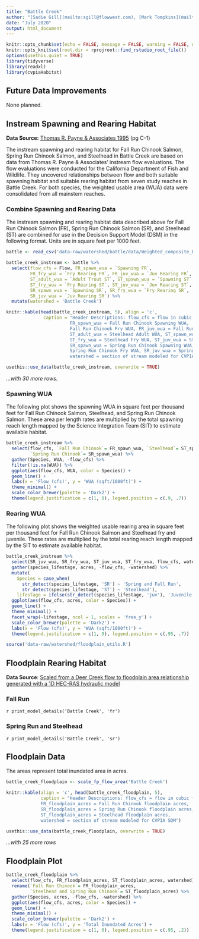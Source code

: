 ```yaml
---
title: "Battle Creek"
author: "[Sadie Gill](mailto:sgill@flowwest.com), [Mark Tompkins](mailto:mtompkins@flowwest.com)"
date: "July 2020"
output: html_document
---
```

```r
knitr::opts_chunk$set(echo = FALSE, message = FALSE, warning = FALSE, out.width = '100%')
knitr::opts_knit$set(root.dir = rprojroot::find_rstudio_root_file())
options(usethis.quiet = TRUE)
library(tidyverse)
library(readxl)
library(cvpiaHabitat)
```
## Future Data Improvements
None planned. 

## Instream Spawning and Rearing Habitat
**Data Source:** [Thomas R. Payne & Associates 1995](https://s3-us-west-2.amazonaws.com/cvpiahabitat-r-package/cvpia-sit-model-inputs/Payne1995_BattleCreekIFIM.pdf){target="_blank"} (pg C-1)

The instream spawning and rearing habitat for Fall Run Chinook Salmon, Spring Run Chinook Salmon, and Steelhead in Battle Creek are based on data from Thomas R. Payne & Associates' instream flow evaluations. The flow evaluations were conducted for the California Department of Fish and Wildlife. They uncovered relationships between flow and both suitable spawning habitat and suitable rearing habitat from seven study reaches in Battle Creek. For both species, the weighted usable area (WUA) data were consolidated from all mainstem reaches. 

### Combine Spawning and Rearing Data
The instream spawning and rearing habitat data described above for Fall Run Chinook Salmon (FR), Spring Run Chinook Salmon (SR), and Steelhead (ST) are combined for use in the Decision Support Model (DSM) in the following format. Units are in square feet per 1000 feet. 
```r
battle <- read_csv('data-raw/watershed/battle/data/Weighted_composite_Battle.csv', skip = 1) 

battle_creek_instream <- battle %>% 
  select(flow_cfs = Flow, FR_spawn_wua = `Spawning FR`,
         FR_fry_wua = `Fry Rearing FR`, FR_juv_wua = `Juv Rearing FR`,
         ST_adult_wua = `Adult Trout ST`, ST_spawn_wua = `Spawning ST`,
         ST_fry_wua = `Fry Rearing ST`, ST_juv_wua = `Juv Rearing ST`, 
         SR_spawn_wua = `Spawning SR`, SR_fry_wua = `Fry Rearing SR`, 
         SR_juv_wua = `Juv Rearing SR`) %>%
  mutate(watershed = 'Battle Creek')

knitr::kable(head(battle_creek_instream, 5), align = 'c', 
              caption = "Header Descriptions: flow_cfs = flow in cubic feet per second,
                        FR_spawn_wua = Fall Run Chinook Spawning WUA,  FR_fry_wua = 
                        Fall Run Chinook Fry WUA, FR_juv_wua = Fall Run Chinook Juvenile WUA, 
                        ST_adult_wua = Steelhead Adult WUA, ST_spawn_wua = Steelhead Spawning WUA,
                        ST_fry_wua = Steelhead Fry WUA, ST_juv_wua = Steelhead Juvenile WUA,
                        SR_spawn_wua = Spring Run Chinook Spawning WUA,  SR_fry_wua = 
                        Spring Run Chinook Fry WUA, SR_juv_wua = Spring Run Chinook Juvenile WUA,
                        watershed = section of stream modeled for CVPIA SDM") 

usethis::use_data(battle_creek_instream, overwrite = TRUE)
```

*...with 30 more rows.* 

### Spawning WUA    
The following plot shows the spawning WUA in square feet per thousand feet for Fall Run Chinook Salmon, Steelhead, and Spring Run Chinook Salmon. These area per length rates are multiplied by the total spawning reach length mapped by the Science Integration Team (SIT) to estimate available habitat.    
```r
battle_creek_instream %>% 
  select(flow_cfs, `Fall Run Chinook`= FR_spawn_wua, `Steelhead`= ST_spawn_wua, 
         `Spring Run Chinook`= SR_spawn_wua) %>% 
  gather(Species, WUA, -flow_cfs) %>% 
  filter(!is.na(WUA)) %>% 
  ggplot(aes(flow_cfs, WUA, color = Species)) +
  geom_line() +
  labs(x = 'Flow (cfs)', y = 'WUA (sqft/1000ft)') + 
  theme_minimal() + 
  scale_color_brewer(palette = 'Dark2') + 
  theme(legend.justification = c(1, 0), legend.position = c(.9, .7))

```

### Rearing WUA
The following plot shows the weighted usable rearing area in square feet per thousand feet for Fall Run Chinook Salmon and Steelhead fry and juvenile. These rates are multiplied by the total rearing reach length mapped by the SIT to estimate available habitat. 
```r
battle_creek_instream %>% 
  select(SR_juv_wua, SR_fry_wua, ST_juv_wua, ST_fry_wua, flow_cfs, watershed) %>%
  gather(species_lifestage, acres, -flow_cfs, -watershed) %>% 
  mutate(
    Species = case_when( 
      str_detect(species_lifestage, 'SR') ~ 'Spring and Fall Run',
      str_detect(species_lifestage, 'ST') ~ 'Steelhead'),
    lifestage = ifelse(str_detect(species_lifestage, 'juv'), 'Juvenile', 'Fry')) %>% 
  ggplot(aes(flow_cfs, acres, color = Species)) +
  geom_line() +
  theme_minimal() +
  facet_wrap(~lifestage, ncol = 1, scales = 'free_y') +
  scale_color_brewer(palette = 'Dark2') +
  labs(x = 'Flow (cfs)', y = 'WUA (sqft/1000ft)') + 
  theme(legend.justification = c(1, 0), legend.position = c(.95, .7))
```
```r
source('data-raw/watershed/floodplain_utils.R')
```

## Floodplain Rearing Habitat
**Data Source**: [Scaled from a Deer Creek flow to floodplain area relationship generated with a 1D HEC-RAS hydraulic model](https://s3-us-west-2.amazonaws.com/cvpiahabitat-r-package/cvpia-sit-model-inputs/DRAFT+Deer+Creek+Hydraulic+Models+Tech+Memo+6-08-07.pdf){target="_blank"}

### Fall Run
`r print_model_details('Battle Creek', 'fr')`

### Spring Run and Steelhead 
`r print_model_details('Battle Creek', 'sr')`

## Floodplain Data
The areas represent total inundated area in acres.
```r
battle_creek_floodplain <- scale_fp_flow_area('Battle Creek')

knitr::kable(align = 'c', head(battle_creek_floodplain, 5), 
             caption = "Header Descriptions: flow_cfs = flow in cubic feet per second,
             FR_floodplain_acres = Fall Run Chinook floodplain acres,
             SR_floodplain_acres = Spring Run Chinook floodplain acres,
             ST_floodplain_acres = Steelhead floodplain acres,
             watershed = section of stream modeled for CVPIA SDM") 

usethis::use_data(battle_creek_floodplain, overwrite = TRUE)
```

*...with 25 more rows*

## Floodplain Plot
```r
battle_creek_floodplain %>% 
  select(flow_cfs, FR_floodplain_acres, ST_floodplain_acres, watershed) %>%
  rename(`Fall Run Chinook`= FR_floodplain_acres, 
         `Steelhead and Spring Run Chinook`= ST_floodplain_acres) %>% 
  gather(Species, acres, -flow_cfs, -watershed) %>% 
  ggplot(aes(flow_cfs, acres, color = Species)) +
  geom_line() +
  theme_minimal() +
  scale_color_brewer(palette = 'Dark2') +
  labs(x = 'Flow (cfs)', y = 'Total Inundated Acres') + 
  theme(legend.justification = c(1, 0), legend.position = c(.95, .2))
```
